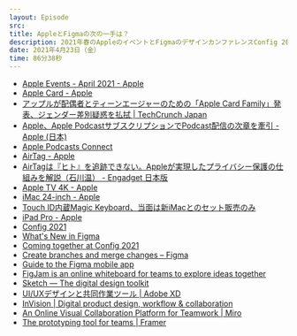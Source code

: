 ```yaml
---
layout: Episode
src: 
title: AppleとFigmaの次の一手は？
description: 2021年春のAppleのイベントとFigmaのデザインカンファレンスConfig 2021の内容を話しながら、今後AppleとFigmaがどんなところを狙っているのかを考察し、予想してみました。
date: 2021年4月23日（金）
time: 86分38秒
---
```


- [Apple Events - April 2021 - Apple](https://www.apple.com/apple-events/april-2021/)
- [Apple Card - Apple](https://www.apple.com/apple-card/)
- [アップルが配偶者とティーンエージャーのための「Apple Card Family」発表、ジェンダー差別疑惑を払拭 | TechCrunch Japan](https://jp.techcrunch.com/2021/04/21/2021-04-20-apple-announces-apple-card-family-for-spouses-to-build-credit-together-and-over-13s-to-use-it-too/)
- [Apple、Apple PodcastサブスクリプションでPodcast配信の次章を牽引 - Apple (日本)](https://www.apple.com/jp/newsroom/2021/04/apple-leads-the-next-chapter-of-podcasting-with-apple-podcasts-subscriptions/)
- [Apple Podcasts Connect](https://podcastsconnect.apple.com/)
- [AirTag - Apple](https://www.apple.com/jp/airtag/)
- [AirTagは『ヒト』を追跡できない。Appleが実現したプライバシー保護の仕組みを解説（石川温） - Engadget 日本版](https://japanese.engadget.com/airtag-031027689.html)
- [Apple TV 4K - Apple](https://www.apple.com/jp/apple-tv-4k/)
- [iMac 24-inch - Apple](https://www.apple.com/jp/imac-24/)
- [Touch ID内蔵Magic Keyboard、当面は新iMacとのセット販売のみ](https://japanese.engadget.com/touchid-magickeyboard-m1-imac-030006468.html)
- [iPad Pro - Apple](https://www.apple.com/jp/ipad-pro/)
- [Config 2021](https://config.figma.com/)
- [What's New in Figma](https://www.figma.com/whats-new/)
- [Coming together at Config 2021](https://www.figma.com/blog/coming-together-at-config-2021/)
- [Create branches and merge changes – Figma](https://help.figma.com/hc/en-us/articles/360063144053-Create-branches-and-merge-changes)
- [Guide to the Figma mobile app](https://help.figma.com/hc/en-us/articles/1500007537281)
- [FigJam is an online whiteboard for teams to explore ideas together](https://www.figma.com/figjam/)
- [Sketch — The digital design toolkit](https://www.sketch.com/)
- [UI/UXデザインと共同作業ツール | Adobe XD](https://www.adobe.com/jp/products/xd.html)
- [InVision | Digital product design, workflow & collaboration](https://www.invisionapp.com/)
- [An Online Visual Collaboration Platform for Teamwork | Miro](https://miro.com/)
- [The prototyping tool for teams | Framer](https://www.framer.com/)